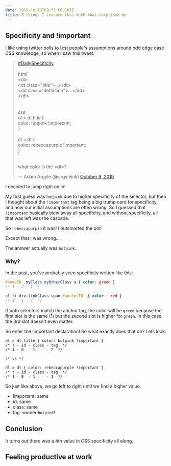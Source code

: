 ```yaml
---
date: 2019-10-18T03:31:06.107Z
title: 3 things I learned this week that surprised me
---
```

## Specificity and !important

I like using [twitter polls](https://twitter.com/micahgodbolt/status/1131626097349496833) to test people's assumptions around odd edge case CSS knowledge, so when I saw this tweet:

<blockquote class="twitter-tweet"><p lang="en" dir="ltr"><a href="https://twitter.com/hashtag/DailySpecificity?src=hash&amp;ref_src=twsrc%5Etfw">#DailySpecificity</a><br><br>html`<br> &lt;dl&gt;<br> &lt;dt class=&quot;title&quot;&gt;...&lt;/dt&gt;<br> &lt;dd class=&quot;definition&quot;&gt;...&lt;/dd&gt;<br> &lt;/dl&gt;<br>`<br><br>css`<br> dl &gt; dt.title {<br> color: hotpink !important;<br> }<br><br> dl &gt; dt {<br> color: rebeccapurple !important;<br> }<br>`<br><br>what color is the &lt;dt&gt;?</p>&mdash; Adam Argyle (@argyleink) <a href="https://twitter.com/argyleink/status/1182041480065536000?ref_src=twsrc%5Etfw">October 9, 2019</a></blockquote> <script async src="https://platform.twitter.com/widgets.js" charset="utf-8"></script>

I decided to jump right on in!

My first guess was `hotpink` due to higher specificity of the selector, but then I thought about the `!important` tag being a big trump card for specificity, and how our initial assumptions are often wrong. So I guessed that `!important` basically blew away all specificity, and without specificity, all that was left was the cascade. 

So `rebeccapurple` it was! I outsmarted the poll!

Except that I was wrong...

The answer actually was `hotpink`.

### Why?

In the past, you've probably seen specificity written like this:

```scss
#someID .myClass.myOtherClass a { color: green } 
/* 1 - 2 - 1 */

ul li div.linkClass span #anchorID  { color : red } 
/* 1 - 1 - 4  */
```
If both selectors match the anchor tag, the color will be `green` because the first slot is the same (1) but the second slot is higher for `green`. In this case, the 3rd slot doesn't even matter. 

So enter the !important declaration! So what exactly does that do? Lets look:

```
dl > dt.title { color: hotpink !important }
/* ! - id - class - tag  */
/* 1 - 0  - 1     - 2  */

/* vs */

dl > dt { color: rebeccapurple !important }
/* ! - id - class - tag  */
/* 1 - 0  - 1     - 1  */
```
So just like above, we go left to right until we find a higher value. 

- !important: same
- id: same
- class: same
- tag: winner `hotpink`!

## Conclusion

It turns out there was a 4th value in CSS specificity all along.

## Feeling productive at work


